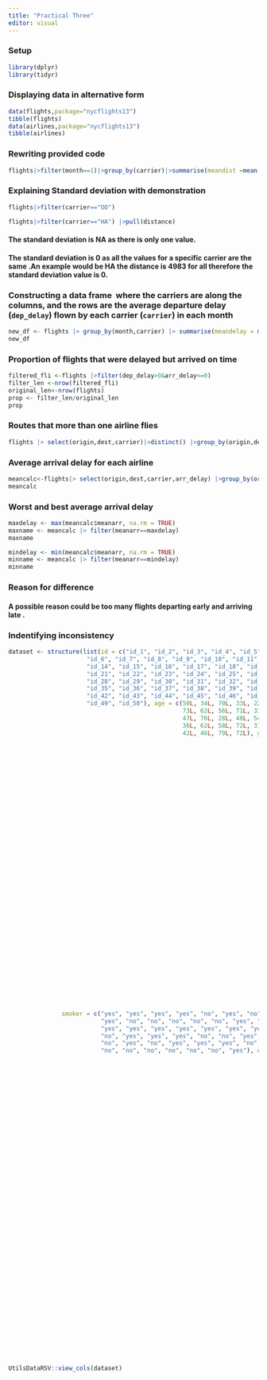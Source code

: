 ```yaml
---
title: "Practical Three"
editor: visual
---
```


### Setup

```r
library(dplyr)
library(tidyr)
```

### Displaying data in alternative form

```r
data(flights,package="nycflights13")
tibble(flights)
data(airlines,package="nycflights13")
tibble(airlines)
```

### Rewriting provided code

```r
flights|>filter(month==1)|>group_by(carrier)|>summarise(meandist =mean(distance),stddist=sd(distance))|>arrange(meandist)

```

### Explaining Standard deviation with demonstration 

```r
flights|>filter(carrier=="OO") 

flights|>filter(carrier=="HA") |>pull(distance)
```

#### The standard deviation is NA as there is only one value.

#### The standard deviation is 0 as all the values for a specific carrier are the same .An example would be HA the distance is 4983 for all therefore the standard deviation value is 0. 

###  Constructing a data frame  where the carriers are along the columns, and the rows are the average departure delay (`dep_delay`) flown by each carrier (`carrier`) in each month

```r
new_df <- flights |> group_by(month,carrier) |> summarise(meandelay = mean(dep_delay,na.rm=TRUE)) |>pivot_wider(names_from=carrier,values_from = meandelay)
new_df
```

### Proportion of flights that were delayed but arrived on time

```r
filtered_fli <-flights |>filter(dep_delay>0&arr_delay<=0) 
filter_len <-nrow(filtered_fli)
original_len<-nrow(flights)
prop <- filter_len/original_len
prop
```

### Routes that more than one airline flies

```r
flights |> select(origin,dest,carrier)|>distinct() |>group_by(origin,dest) |> summarise(countc=n()) |>filter(countc>1)
```

###  Average arrival delay for each airline

```r
meancalc<-flights|> select(origin,dest,carrier,arr_delay) |>group_by(origin,dest,carrier) |> summarise(meanarr = mean(arr_delay,na.rm=TRUE)) |> left_join(airlines,by= "carrier")
meancalc
```

###  Worst and best average arrival delay 

```r
maxdelay <- max(meancalc$meanarr, na.rm = TRUE)
maxname <- meancalc |> filter(meanarr==maxdelay) 
maxname

mindelay <- min(meancalc$meanarr, na.rm = TRUE)
minname <- meancalc |> filter(meanarr==mindelay)
minname
```

###   Reason for difference

####  A possible reason could be too many flights departing early and arriving late .

### Indentifying inconsistency 

```r
dataset <- structure(list(id = c("id_1", "id_2", "id_3", "id_4", "id_5", 
                      "id_6", "id_7", "id_8", "id_9", "id_10", "id_11", "id_12", "id_13", 
                      "id_14", "id_15", "id_16", "id_17", "id_18", "id_19", "id_20", 
                      "id_21", "id_22", "id_23", "id_24", "id_25", "id_26", "id_27", 
                      "id_28", "id_29", "id_30", "id_31", "id_32", "id_33", "id_34", 
                      "id_35", "id_36", "id_37", "id_38", "id_39", "id_40", "id_41", 
                      "id_42", "id_43", "id_44", "id_45", "id_46", "id_47", "id_48", 
                      "id_49", "id_50"), age = c(50L, 34L, 70L, 33L, 22L, 61L, 69L, 
                                                 73L, 62L, 56L, 71L, 33L, 73L, 44L, 45L, 46L, 24L, 70L, 46L, 76L, 
                                                 47L, 76L, 28L, 48L, 54L, 27L, 45L, 26L, 61L, 28L, 38L, 55L, 33L, 
                                                 36L, 62L, 58L, 72L, 31L, 34L, 51L, 61L, 64L, 26L, 28L, 60L, 29L, 
                                                 42L, 46L, 79L, 72L), gender = c("male", "male", "male", "female", 
                                                                                 "female", "male", "female", "male", "male", "female", "female", 
                                                                                 "male", "male", "female", "male", "male", "male", "male", "female", 
                                                                                 "male", "male", "male", "male", "female", "femal", "male", "female", 
                                                                                 "female", "female", "female", "male", "female", "female", "female", 
                                                                                 "male", "male", "female", "male", "female", "female", "male", 
                                                                                 "female", "female", "male", "male", "female", "male", "male", 
                                                                                 "male", "female"), height = c(174.4, 197.7, 174.1, 194.5, NA, 
                                                                                                               180.4, 170.5, 157.4, 196.8, 165.1, 153, 197.4, 186, 157.1, 177.5, 
                                                                                                               197.7, 179.3, 170.2, 182.4, NA, 165.4, 161, 168.5, 199.2, 157.7, 
                                                                                                               154.6, 157.1, 184.5, 181, 194.6, 183.6, 186.9, 176.1, 183, 191.1, 
                                                                                                               189.3, 199, 172, 165.6, 170.5, 150.5, 159.2, 192.1, 161.6, 162, 
                                                                                                               153.8, 162.3, 186.6, 192.4, 174.9), weight = c(69.4, 62.3, 55.6, 
                                                                                                                                                              69.5, 78.6, 60.8, 72.2, 60.9, 75.1, 67.7, 82.5, 68.7, 67.8, 76.7, 
                                                                                                                                                              87, 61.1, 70.6, 63.3, 81.5, 59.2, 93.2, 87.3, 83.4, 80.9, 68.6, 
                                                                                                                                                              76.5, 93.7, 79.1, 92, 65.6, 85.4, 63.3, 79.7, 74.1, 63.3, 78.2, 
                                                                                                                                                              95.7, 95.1, 63.7, 66.1, 99.3, 81, 96.9, 73.3, 70.3, 83, 57.6, 
                                                                                                                                                              78.6, 61.9, 98.1), blood_type = c("O", "A", "O", "O", "B", "AB", 
                                                                                                                                                                                                "O", "O", "O", "AB", "A", "O", "O", "O", "B", "A", "B", "AB", 
                                                                                                                                                                                                "O", "AB", "A", "AB", "O", "B", "A", "A", "B", "AB", "A", "B", 
                                                                                                                                                                                                "B", "A", "O", "O", "O", "B", "O", "A", "A", "B", "A", "O", "AB", 
                                                                                                                                                                                                "A", "A", "O", "O", "B", "A", "O"), disease_status = c("diseased", 
                                                                                                                                                                                                                                                       "healthy", "healthy", "healthy", "healthy", "healthy", "diseased", 
                                                                                                                                                                                                                                                       "healthy", "diseased", "Healthy", "diseased", "healthy", "diseased", 
                                                                                                                                                                                                                                                       "healthy", "diseased", "healthy", "healthy", "healthy", "healthy", 
                                                                                                                                                                                                                                                       "healthy", "healthy", "diseased", "healthy", "diseased", "healthy", 
                                                                                                                                                                                                                                                       "healthy", "healthy", "healthy", "diseased", "diseased", "healthy", 
                                                                                                                                                                                                                                                       "healthy", "healthy", "diseased", "diseased", "diseased", "healthy", 
                                                                                                                                                                                                                                                       "diseased", "healthy", "healthy", "healthy", "healthy", "healthy", 
                                                                                                                                                                                                                                                       "diseased", "diseased", "diseased", "healthy", "healthy", "diseased", 
                                                                                                                                                                                                                                                       "diseased"), cholesterol = c(228, 223, 213, 198, 166, 151, 195, 
                                                                                                                                                                                                                                                                                    199, 189, 196, 221, 156, 185, 230, 234, 174, 185, 236, 235, 180, 
                                                                                                                                                                                                                                                                                    165, 220, 160, 153, 250, 153, 184, 242, 212, 179, 224, 233, 181, 
                                                                                                                                                                                                                                                                                    199, 220, 214, 214, 248, 191, 162, 203, 173, 199, 187, 248, 189, 
                                                                                                                                                                                                                                                                                    173, 212, 164, 247), glucose = c(96, 78, 101, 119, 103, 91, 86, 
                                                                                                                                                                                                                                                                                                                     NA, 77, 80, 115, 85, 88, 109, NA, 71, 90, 94, 91, 87, 113, 93, 
                                                                                                                                                                                                                                                                                                                     97, 118, 109, 80, 85, 119, 99, 108, 89, 108, 97, 116, 79, 84, 
                                                                                                                                                                                                                                                                                                                     75, 81, 119, NA, 106, 109, 75, 82, 84, 75, 76, 120, 119, 77), 
               smoker = c("yes", "yes", "yes", "yes", "no", "yes", "no", 
                          "yes", "no", "no", "no", "no", "no", "yes", "no", "yes", 
                          "yes", "yes", "yes", "yes", "yes", "yes", "yes", "yes", "no", 
                          "no", "yes", "yes", "yes", "no", "no", "yes", "no", "yes", 
                          "no", "yes", "no", "yes", "yes", "yes", "no", "no", "yes", 
                          "no", "no", "no", "no", "no", "no", "yes"), exercise = c("occasional", 
                                                                                   "regular", "occasional", "regular", "none", "occasional", 
                                                                                   "regular", "none", "occasional", "none", "occasional", "none", 
                                                                                   "none", "regular", "occasional", "none", "regular", "regular", 
                                                                                   "none", "occasional", "none", "occasional", "occasional", 
                                                                                   "occasional", "regular", "occasional", "regular", "regular", 
                                                                                   "regular", "occasional", "occasional", "none", "none", "regular", 
                                                                                   "occasional", "occasional", "none", "none", "none", "none", 
                                                                                   "occasional", "regular", "regular", "none", "regular", "occasional", 
                                                                                   "occasional", "none", "occasional", "regular"), income = c(84820L, 
                                                                                                                                              81547L, 22588L, 72490L, 74533L, 25338L, 41469L, 57315L, 63629L, 
                                                                                                                                              88662L, 62615L, 56261L, 58499L, 82232L, 77584L, 77275L, 38468L, 
                                                                                                                                              54510L, 91326L, 78611L, 31402L, 29586L, 21441L, 58269L, 84173L, 
                                                                                                                                              88295L, 37940L, 43750L, 69750L, 92356L, 82518L, 91455L, 68866L, 
                                                                                                                                              51178L, 68275L, 27689L, 35418L, 81318L, 62405L, 86851L, 25654L, 
                                                                                                                                              47553L, 74474L, 51409L, 22607L, 55360L, 96351L, 21516L, 41927L, 
                                                                                                                                              55810L), education = c("master", "bachelor", "PhD", "master", 
                                                                                                                                                                     "bachelor", "highschool", "PhD", "highschool", "PhD", "PhD", 
                                                                                                                                                                     "bachelor", "highschool", "master", "bachelor", "PhD", "PhD", 
                                                                                                                                                                     "PhD", "bachelor", "master", "highschool", "PhD", "highschool", 
                                                                                                                                                                     "bachelor", "master", "highschool", "highschool", "master", 
                                                                                                                                                                     "master", "bachelor", "PhD", "highschool", "PhD", "master", 
                                                                                                                                                                     "master", "master", "PhD", "highschool", "master", "master", 
                                                                                                                                                                     "highschool", "bachelor", "highschool", "bachelor", "PhD", 
                                                                                                                                                                     "bachelor", "highschool", "master", "highschool", "bachelor", 
                                                                                                                                                                     "bachelor"), region = c("North", "South", "North", "West", 
                                                                                                                                                                                             "North", "West", "South", "South", "West", "South", "West", 
                                                                                                                                                                                             "South", "West", "East", "North", "West", "North", "North", 
                                                                                                                                                                                             "West", "North", "East", "West", "South", "North", "North", 
                                                                                                                                                                                             "East", "East", "North", "North", "West", "South", "West", 
                                                                                                                                                                                             "West", "East", "West", "North", "West", "North", "East", 
                                                                                                                                                                                             "North", "West", "South", "South", "East", "North", "West", 
                                                                                                                                                                                             "West", "East", "North", "East"), marital_status = c("divorced", 
                                                                                                                                                                                                                                                  "single", "divorced", "divorced", "divorced", "divorced", 
                                                                                                                                                                                                                                                  "divorced", "married", "divorced", "married", "divorced", 
                                                                                                                                                                                                                                                  "widowed", "married", "single", "widowed", "widowed", "single", 
                                                                                                                                                                                                                                                  "divorced", "widowed", "widowed", "single", "married", "single", 
                                                                                                                                                                                                                                                  "married", "widowed", "married", "single", "single", "widowed", 
                                                                                                                                                                                                                                                  "married", "widowed", "divorced", "single", "married", "single", 
                                                                                                                                                                                                                                                  "widowed", "widowed", "married", "widowed", "divorced", "married", 
                                                                                                                                                                                                                                                  "married", "divorced", "single", "married", "widowed", "divorced", 
                                                                                                                                                                                                                                                  "divorced", "single", "divorced")), row.names = c(NA, -50L
                                                                                                                                                                                                                                                  ), class = c("tbl_df", "tbl", "data.frame"))
UtilsDataRSV::view_cols(dataset)
```
